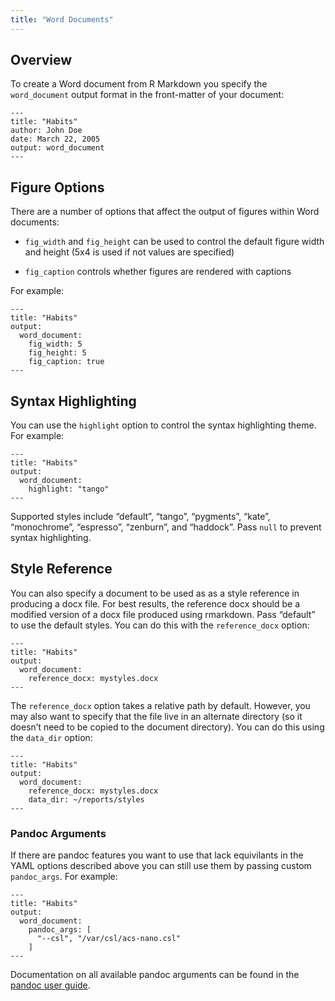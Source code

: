 ```yaml
---
title: "Word Documents"
---
```


## Overview

To create a Word document from R Markdown you specify the `word_document` output format in the front-matter of your document:

    ---
    title: "Habits"
    author: John Doe
    date: March 22, 2005
    output: word_document
    ---

## Figure Options

There are a number of options that affect the output of figures within Word documents:

* `fig_width` and  `fig_height` can be used to control the default figure width and height (5x4 is used if not values are specified)

* `fig_caption` controls whether figures are rendered with captions

For example:

    ---
    title: "Habits"
    output:
      word_document:
        fig_width: 5
        fig_height: 5
        fig_caption: true
    ---

## Syntax Highlighting

You can use the `highlight` option to control the syntax highlighting theme. For example:

    ---
    title: "Habits"
    output:
      word_document:
        highlight: "tango"
    ---

Supported styles include "default", "tango", "pygments", "kate", "monochrome", "espresso", "zenburn", and "haddock". Pass `null` to prevent syntax highlighting.


## Style Reference

You can also specify a document to be used as as a style reference in producing a docx file. For best results, the reference docx should be a modified version of a docx file produced using rmarkdown. Pass "default" to use the default styles. You can do this with the `reference_docx` option:

    ---
    title: "Habits"
    output:
      word_document:
        reference_docx: mystyles.docx
    ---

The `reference_docx` option takes a relative path by default. However, you may also want to specify that the file live in an alternate directory (so it doesn't need to be copied to the document directory). You can do this using the `data_dir` option:

    ---
    title: "Habits"
    output:
      word_document:
        reference_docx: mystyles.docx
        data_dir: ~/reports/styles
    ---


### Pandoc Arguments

If there are pandoc features you want to use that lack equivilants in the YAML options described above you can still use them by passing custom `pandoc_args`. For example:

    ---
    title: "Habits"
    output:
      word_document:
        pandoc_args: [
          "--csl", "/var/csl/acs-nano.csl"
        ]
    ---

Documentation on all available pandoc arguments can be found in the [pandoc user guide](http://johnmacfarlane.net/pandoc/README.html#options).
